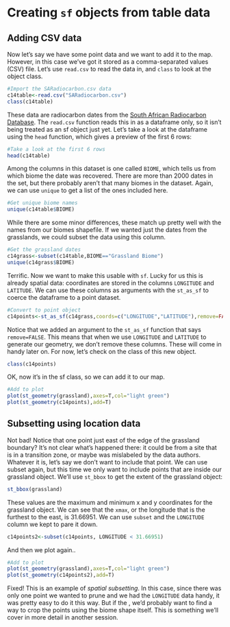 # Creating `sf` objects from table data

## Adding CSV data

Now let's say we have some point data and we want to add it to the map. However, in this case we've got it stored as a comma-separated values (CSV) file. Let's use `read.csv` to read the data in, and `class` to look at the object class. 

```{r}
#Import the SARadiocarbon.csv data
c14table<-read.csv("SARadiocarbon.csv")
class(c14table)
```

These data are radiocarbon dates from the [South African Radiocarbon Database](https://www.cambridge.org/core/journals/antiquity/article/abs/an-archaeological-radiocarbon-database-for-southern-africa/26FE99E995C4507015704D552CB0C196). The `read.csv` function reads this in as a dataframe only, so it isn't being treated as an sf object just yet. Let's take a look at the dataframe using the `head` function, which gives a preview of the first 6 rows:

```{r}
#Take a look at the first 6 rows
head(c14table)
```


Among the columns in this dataset is one called `BIOME`, which tells us from which biome the date was recovered. There are more than 2000 dates in the set, but there probably aren't that many biomes in the dataset. Again, we can use `unique` to get a list of the ones included here.


```{r}
#Get unique biome names
unique(c14table$BIOME)
```

While there are some minor differences, these match up pretty well with the names from our biomes shapefile. If we wanted just the dates from the grasslands, we could subset the data using this column.

```{r}
#Get the grassland dates
c14grass<-subset(c14table,BIOME=="Grassland Biome")
unique(c14grass$BIOME)
```

Terrific. Now we want to make this usable with `sf`. Lucky for us this is already spatial data: coordinates are stored in the columns `LONGITUDE` and `LATITUDE`. We can use these columns as arguments with the `st_as_sf` to coerce the dataframe to a point dataset.


```{r}
#Convert to point object
c14points<-st_as_sf(c14grass,coords=c("LONGITUDE","LATITUDE"),remove=FALSE)
```
Notice that we added an argument to the `st_as_sf` function that says `remove=FALSE`. This means that when we use `LONGITUDE` and `LATITUDE` to generate our geometry, we don't remove these columns. These will come in handy later on. For now, let's check on the class of this new object.

```{r}
class(c14points)
```


OK, now it's in the sf class, so we can add it to our map.

```{r}
#Add to plot
plot(st_geometry(grassland),axes=T,col="light green")
plot(st_geometry(c14points),add=T)
```

## Subsetting using location data

Not bad! Notice that one point just east of the edge of the grassland boundary? It's not clear what's happened there: it could be from a site that is in a transition zone, or maybe was mislabeled by the data authors. Whatever it is, let's say we don't want to include that point. We can use subset again, but this time we only want to include points that are inside our grassland object. We'll use `st_bbox` to get the extent of the grassland object:

```{r}
st_bbox(grassland)
```

These values are the maximum and minimum x and y coordinates for the grassland object. We can see that the `xmax`, or the longitude that is the furthest to the east, is 31.66951. We can use `subset` and the `LONGITUDE` column we kept to pare it down.

```{r}
c14points2<-subset(c14points, LONGITUDE < 31.66951)
```

And then we plot again..

```{r}
#Add to plot
plot(st_geometry(grassland),axes=T,col="light green")
plot(st_geometry(c14points2),add=T)
```

Fixed! This is an example of *spatial subsetting*. In this case, since there was only one point we wanted to prune and we had the `LONGITUDE` data handy, it was pretty easy to do it this way. But if the , we'd probably want to find a way to crop the points using the biome shape itself. This is something we'll cover in more detail in another session.

